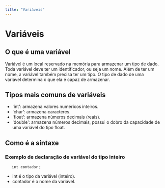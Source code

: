 ```yaml
---
title: "Variáveis"
---
```


# Variáveis

## O que é uma variável

Variável é um local reservado na memória para armazenar um tipo de dado. Toda variável deve ter um identificador, ou seja um nome. Além de ter um nome, a variável também precisa ter um tipo. O tipo de dado de uma variável determina o que ela é capaz de armazenar.

## Tipos mais comuns de variáveis

- 'int': armazena valores numéricos inteiros.
- 'char': armazena caracteres.
- 'float': armazena números decimais (reais).
- 'double': armazena números decimais, possui o dobro da capacidade de uma variável do tipo float.

## Como é a sintaxe

### Exemplo de declaração de variável do tipo inteiro

```
   int contador;
```

- int é o tipo da variável (inteiro).
- contador é o nome da variável.
